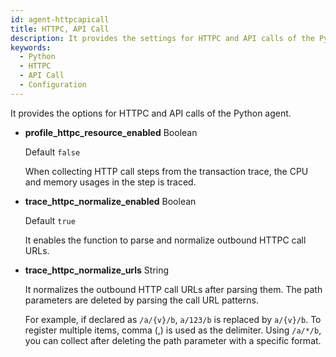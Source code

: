 ```yaml
---
id: agent-httpcapicall
title: HTTPC, API Call
description: It provides the settings for HTTPC and API calls of the Python agent.
keywords:
  - Python
  - HTTPC
  - API Call
  - Configuration
---
```


It provides the options for HTTPC and API calls of the Python agent.

- **profile_httpc_resource_enabled** <span class='type'>Boolean</span>

  Default `false`

  When collecting HTTP call steps from the transaction trace, the CPU and memory usages in the step is traced.

- **trace_httpc_normalize_enabled** <span class='type'>Boolean</span>

  Default `true`

  It enables the function to parse and normalize outbound HTTPC call URLs. 

- **trace_httpc_normalize_urls** <span class='type'>String</span>

  It normalizes the outbound HTTP call URLs after parsing them. The path parameters are deleted by parsing the call URL patterns. 

  For example, if declared as `/a/{v}/b`, `a/123/b` is replaced by `a/{v}/b`. To register multiple items, comma (,) is used as the delimiter. Using `/a/*/b`, you can collect after deleting the path parameter with a specific format.      
